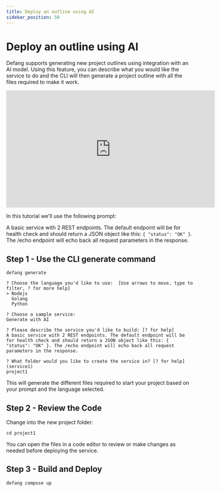 ```yaml
---
title: Deploy an outline using AI
sidebar_position: 50
---
```


# Deploy an outline using AI

Defang supports generating new project outlines using integration with an AI model. Using this feature, you can describe what you would like the service to do and the CLI will then generate a project outline with all the files required to make it work.
<iframe width="560" height="315" src="https://www.youtube.com/embed/afglsBYieuc?si=GCvHhBu3H9ktMDHA" title="YouTube video player" frameborder="0" allow="accelerometer; autoplay; clipboard-write; encrypted-media; gyroscope; picture-in-picture; web-share" referrerpolicy="strict-origin-when-cross-origin" allowfullscreen></iframe>


In this tutorial we'll use the following prompt:

A basic service with 2 REST endpoints. The default endpoint will be for health check and should return a JSON object like this: `{ "status": "OK" }`. The /echo endpoint will echo back all request parameters in the response.

## Step 1 - Use the CLI generate command
```text
defang generate

? Choose the language you'd like to use:  [Use arrows to move, type to filter, ? for more help]
> Nodejs
  Golang
  Python

? Choose a sample service:
Generate with AI

? Please describe the service you'd like to build: [? for help] 
A basic service with 2 REST endpoints. The default endpoint will be for health check and should return a JSON object like this: { "status": "OK" }. The /echo endpoint will echo back all request parameters in the response.

? What folder would you like to create the service in? [? for help] (service1)
project1
```

This will generate the different files required to start your project based on your prompt and the language selected.

## Step 2 - Review the Code

Change into the new project folder:
```shell
cd project1
```

You can open the files in a code editor to review or make changes as needed before deploying the service.

## Step 3 - Build and Deploy

```bash
defang compose up
```


